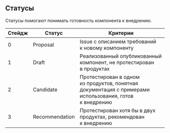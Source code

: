 
<Meta title='Гайдлайны|Статусы' />

## Статусы

Статусы помогают понимать готовность компонента к внедрению.

| Стейдж | Статус         | Критерии |
| ------ | -------------- | -------- |
| 0      | Proposal       | Issue с описанием требований к новому компоненту |
| 1      | Draft          | Реализованный опубликованный компонент, не протестирован в продуктах |
| 2      | Candidate      | Протестирован в одном из продуктов, понятная документация с примерами использования, готов к внедрению |
| 3      | Recommendation | Протестирован хотя бы в двух продуктах, рекомендован к внедрению |
